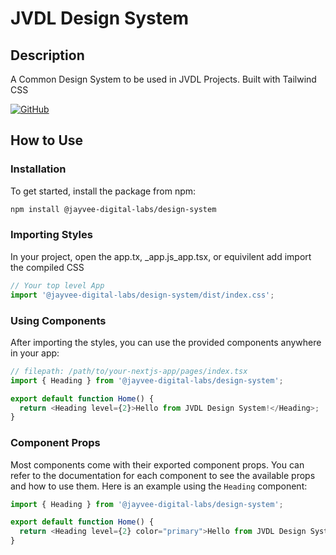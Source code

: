 
<Meta title='Introduction' />

# JVDL Design System

## Description

A Common Design System to be used in JVDL Projects. Built with Tailwind CSS

[![GitHub](https://img.shields.io/badge/GitHub-Repository-blue)](https://github.com/JayVee-Digital-Labs/jvdl-design-system)


## How to Use

### Installation

To get started, install the package from npm:

```sh
npm install @jayvee-digital-labs/design-system
```

### Importing Styles

In your project, open the app.tx, \_app.js_app.tsx, or equivilent add import the compiled CSS

```ts
// Your top level App
import '@jayvee-digital-labs/design-system/dist/index.css';
```

### Using Components

After importing the styles, you can use the provided components anywhere in your app:

```ts
// filepath: /path/to/your-nextjs-app/pages/index.tsx
import { Heading } from '@jayvee-digital-labs/design-system';

export default function Home() {
  return <Heading level={2}>Hello from JVDL Design System!</Heading>;
}
```

### Component Props

Most components come with their exported component props. You can refer to the documentation for each component to see the available props and how to use them. Here is an example using the `Heading` component:

```ts
import { Heading } from '@jayvee-digital-labs/design-system';

export default function Home() {
  return <Heading level={2} color="primary">Hello from JVDL Design System!</Heading>;
}
```
